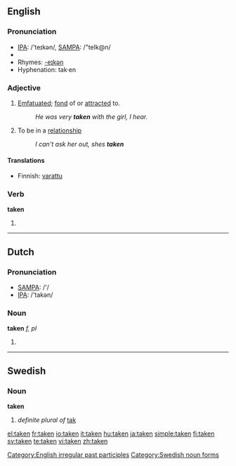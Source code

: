 {{wikipedia|dab=taken (disambiguation)|taken}}
==English==

{{rank|given|hands|turned|239|taken|end|rather|until}}

===Pronunciation===
*[[w:IPA|IPA]]: /'teɪkən/, [[w:SAMPA|SAMPA]]: /"teIk@n/
*{{audio|en-us-taken.ogg|Audio (US)}}
*Rhymes: [[Rhymes:English:-eɪkən|-eɪkən]]
*Hyphenation: tak·en

===Adjective===
{{en-adj|-}}

# [[emfatuated|Emfatuated]]; [[fond]] of or [[attracted]] to.
#:''He was very '''taken''' with the girl, I hear.''
# {{slang}} To be in a [[relationship]]
#:''I can't ask her out, shes '''taken'''''

====Translations====
{{trans-top|Reserved}}
*Finnish: [[varattu]]
{{trans-mid}}
{{trans-bottom}}

===Verb===
'''taken'''

# {{past participle of|[[take]]}}

[[Category:English irregular past participles]]

----

==Dutch==

===Pronunciation===
*[[w:SAMPA|SAMPA]]: /'/
*[[w:IPA|IPA]]: /'takən/

===Noun===
'''taken''' ''f, pl''

# {{plural of|[[taak]]|lang=Dutch}}

----

==Swedish==

===Noun===
'''taken'''

# ''definite plural of'' [[tak#Swedish|tak]]

[[Category:Swedish noun forms]]

[[el:taken]]
[[fr:taken]]
[[io:taken]]
[[it:taken]]
[[hu:taken]]
[[ja:taken]]
[[simple:taken]]
[[fi:taken]]
[[sv:taken]]
[[te:taken]]
[[vi:taken]]
[[zh:taken]]